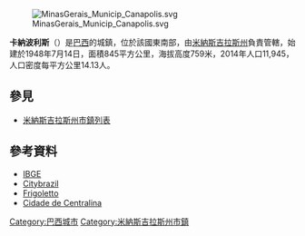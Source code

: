 [[Image:MinasGerais_Municip_Canapolis.svg|thumb]]

'''卡納波利斯'''（{{lang-pt|Canapolis}}）是[[巴西|巴西]]的城鎮，位於該國東南部，由[[米納斯吉拉斯州|米納斯吉拉斯州]]負責管轄，始建於1948年7月14日，面積845平方公里，海拔高度759米，2014年人口11,945，人口密度每平方公里14.13人。

== 參見 ==
*[[米納斯吉拉斯州市鎮列表|米納斯吉拉斯州市鎮列表]]

==參考資料==
*[https://web.archive.org/web/20080611095922/http://www.ibge.gov.br/cidadesat/default.php IBGE]
*[https://web.archive.org/web/20080425223747/http://www.citybrazil.com.br/mg/regioes/uberlandia/ Citybrazil]
*[https://web.archive.org/web/20110706152853/http://www.frigoletto.com.br/GeoEcon/idhmg.htm Frigoletto]
*[https://web.archive.org/web/20080621144550/http://www.centralina.mg.gov.br/cidade.htm Cidade de Centralina]

{{coord|18|43|30|S|49|12|14|W|display=title|region:BR_type:city}}

{{Brazil-geo-stub}}
{{米納斯吉拉斯州市鎮}}
[[Category:巴西城市|Category:巴西城市]]
[[Category:米納斯吉拉斯州市鎮|Category:米納斯吉拉斯州市鎮]]